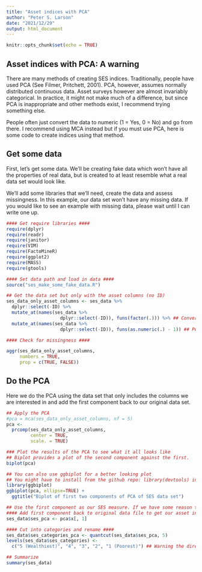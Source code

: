```yaml
---
title: "Asset indices with PCA"
author: "Peter S. Larson"
date: "2021/12/29"
output: html_document
---
```


```r
knitr::opts_chunk$set(echo = TRUE)
```

## Asset indices with PCA: A warning

There are many methods of creating SES indices. Traditionally, people have used PCA (See Filmer, Pritchett, 2001). PCA, however, assumes normally distributed continuous data. Asset surveys however are almost invariably categorical. In practice, it might not make much of a difference, but since PCA is inappropriate and other methods exist, I recommend trying something else. 

People often just convert the data to numeric (1 = Yes, 0 = No) and go from there. I recommend using MCA instead but if you must use PCA, here is some code to create indices using that method.

## Get some data

First, let's get some data. We'll be creating fake data which won't have all the properties of real data, but is created to at least resemble what a real data set would look like. 

We'll add some libraries that we'll need, create the data and assess missingness. In this example, our data set won't have any missing data. If you would like to see an example with missing data, please wait until I can write one up. 


```r

#### Get require libraries ####
require(dplyr)
require(readr)
require(janitor)
require(VIM)
require(FactoMineR)
require(ggplot2)
require(MASS)
require(gtools)

#### Set data path and load in data ####
source("ses_make_some_fake_data.R")

## Get the data set but only with the asset columns (no ID)
ses_data_only_asset_columns <- ses_data %>%
  dplyr::select(-ID) %>%
  mutate_at(names(ses_data %>%
                    dplyr::select(-ID)), funs(factor(.))) %>% ## Convert everything to factors
  mutate_at(names(ses_data %>%
                    dplyr::select(-ID)), funs(as.numeric(.) - 1)) ## PCA will only accept numeric variables. We not convert our factors to numbers to allow us to use this data. We subtract 1 so that all binary variables are 0 and 1.

#### Check for missingness ####

aggr(ses_data_only_asset_columns,
     numbers = TRUE,
     prop = c(TRUE, FALSE))

```

## Do the PCA

Here we do the PCA using the data set that only includes the columns we are interested in and add the first component back to our original data set.

```r
## Apply the PCA
#pca = mca(ses_data_only_asset_columns, nf = 5)
pca <-
  prcomp(ses_data_only_asset_columns,
         center = TRUE,
         scale. = TRUE)

### Plot the results of the PCA to see what it all looks like
## Biplot provides a plot of the second component against the first.
biplot(pca)

## You can also use ggbiplot for a better looking plot
## You might have to install from the github repo: library(devtools) install_github("vqv/ggbiplot")
library(ggbiplot)
ggbiplot(pca, ellipse=TRUE) + 
  ggtitle("Biplot of first two components of PCA of SES data set")

## Use the first component as our SES measure. If we have some reason to, we can always include the second as well.
#### Add first component back to original data file to get our asset index
ses_data$ses_pca <- pca$x[, 1]

#### Cut into categories and rename ####
ses_data$ses_categories_pca <- quantcut(ses_data$ses_pca, 5)
levels(ses_data$ses_categories) <-
  c("5 (Wealthiest)", "4", "3", "2", "1 (Poorest)") ## Warning the direction of the categories might change depending on how the PCA interprets your data. Adjust accordingly.

## Summarize
summary(ses_data)
```


